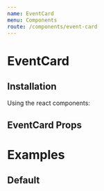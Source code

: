```yaml
---
name: EventCard
menu: Components
route: /components/event-card
---
```



# EventCard

## Installation

Using the react components:


## EventCard Props

<Props of={EventCard} />

# Examples

## Default

<Playground>
    <div style={{ display: 'flex' }}>
        <EventCard
            {...{
                alt: 'Maroon 5 Tickets',
                date: '2020-06-19',
                href: 'https://www.vividseats.com/concerts/maroon-5-tickets/maroon-5-wrigley-field-6-13-3360655.html',
                imageSrc: 'https://a.vsstatic.com/banner/event/concerts/maroon-5.jpg',
                subtitle: 'Wrigley Field - Chicago, IL',
                title: 'Maroon 5',
                eventType: 'MusicEvent',
                venue: {
                    name: 'Wrigley Field',
                    city: 'Chicago',
                    regionCode: 'IL',
                    countryCode: 'US'
                },
                ticketCount: 10,
                minListPrice: 25,
                schemaDescription: 'Ticket listings for Maroon 5 at Wrigley Field in Chicago, IL on 6/13/2020',
                isTimeTbd: false,
                performerType: 'MusicGroup',
                performerName: 'Maroon 5',
                performerUrl: 'https://www.vividseats.com/concerts/maroon-5-tickets.html'
            }}
        />
    </div>
</Playground>

